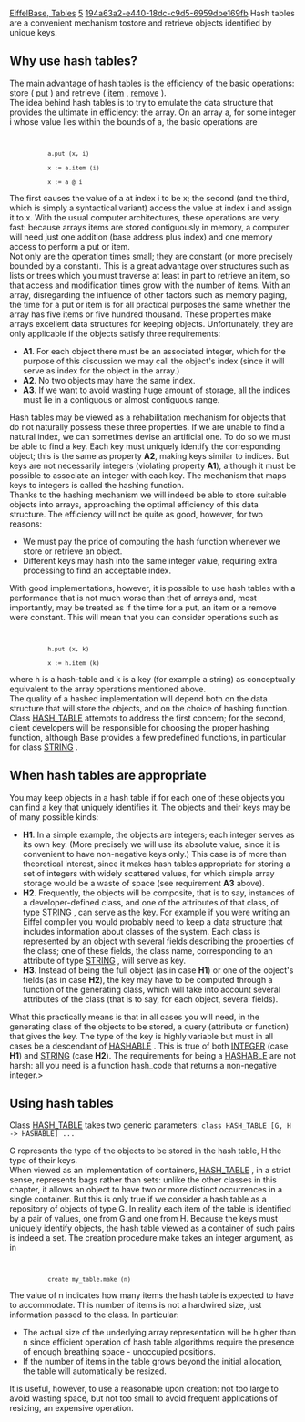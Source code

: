 [[Property:title|EiffelBase, Tables]]
[[Property:weight|5]]
[[Property:uuid|194a63a2-e440-18dc-c9d5-6959dbe169fb]]
Hash tables are a convenient mechanism tostore and retrieve objects identified by unique keys. 
==Why use hash tables?==
The main advantage of hash tables is the efficiency of the basic operations: store ( [[ref:libraries/base/reference/hash_table_chart|put]] ) and retrieve ( [[ref:libraries/base/reference/hash_table_chart|item]] , [[ref:libraries/base/reference/hash_table_chart|remove]] ). <br/>
The idea behind hash tables is to try to emulate the data structure that provides the ultimate in efficiency: the array. On an array <eiffel>a</eiffel>, for some integer <eiffel>i</eiffel> whose value lies within the bounds of <eiffel>a</eiffel>, the basic operations are 
<code>
            a.put (x, i)
            x := a.item (i)
            x := a @ i </code>

The first causes the value of a at index <eiffel>i</eiffel> to be <eiffel>x</eiffel>; the second (and the third, which is simply a syntactical variant) access the value at index <eiffel>i</eiffel> and assign it to <eiffel>x</eiffel>. With the usual computer architectures, these operations are very fast: because arrays items are stored contiguously in memory, a computer will need just one addition (base address plus index) and one memory access to perform a put or item. <br/>
Not only are the operation times small; they are constant (or more precisely bounded by a constant). This is a great advantage over structures such as lists or trees which you must traverse at least in part to retrieve an item, so that access and modification times grow with the number of items. With an array, disregarding the influence of other factors such as memory paging, the time for a put or item is for all practical purposes the same whether the array has five items or five hundred thousand. These properties make arrays excellent data structures for keeping objects. Unfortunately, they are only applicable if the objects satisfy three requirements: 
*  '''A1'''. For each object there must be an associated integer, which for the purpose of this discussion we may call the object's index (since it will serve as index for the object in the array.) 
*  '''A2'''. No two objects may have the same index. 
*  '''A3'''. If we want to avoid wasting huge amount of storage, all the indices must lie in a contiguous or almost contiguous range. 

Hash tables may be viewed as a rehabilitation mechanism for objects that do not naturally possess these three properties. If we are unable to find a natural index, we can sometimes devise an artificial one. To do so we must be able to find a key. Each key must uniquely identify the corresponding object; this is the same as property '''A2''', making keys similar to indices. But keys are not necessarily integers (violating property '''A1'''), although it must be possible to associate an integer with each key. The mechanism that maps keys to integers is called the hashing function. <br/>
Thanks to the hashing mechanism we will indeed be able to store suitable objects into arrays, approaching the optimal efficiency of this data structure. The efficiency will not be quite as good, however, for two reasons: 
* We must pay the price of computing the hash function whenever we store or retrieve an object.
* Different keys may hash into the same integer value, requiring extra processing to find an acceptable index.

With good implementations, however, it is possible to use hash tables with a performance that is not much worse than that of arrays and, most importantly, may be treated as if the time for a put, an item or a remove were constant. This will mean that you can consider operations such as
<code>
            h.put (x, k)
            x := h.item (k)</code>

where <eiffel>h</eiffel> is a hash-table and <eiffel>k</eiffel> is a key (for example a string) as conceptually equivalent to the array operations mentioned above. <br/>
The quality of a hashed implementation will depend both on the data structure that will store the objects, and on the choice of hashing function. Class [[ref:libraries/base/reference/hash_table_chart|HASH_TABLE]]  attempts to address the first concern; for the second, client developers will be responsible for choosing the proper hashing function, although Base provides a few predefined functions, in particular for class [[ref:/libraries/base/reference/string_8_chart|STRING]] . 

==When hash tables are appropriate==

You may keep objects in a hash table if for each one of these objects you can find a key that uniquely identifies it. The objects and their keys may be of many possible kinds:
*  '''H1'''. In a simple example, the objects are integers; each integer serves as its own key. (More precisely we will use its absolute value, since it is convenient to have non-negative keys only.) This case is of more than theoretical interest, since it makes hash tables appropriate for storing a set of integers with widely scattered values, for which simple array storage would be a waste of space (see requirement '''A3''' above). 
*  '''H2'''. Frequently, the objects will be composite, that is to say, instances of a developer-defined class, and one of the attributes of that class, of type [[ref:/libraries/base/reference/string_8_chart|STRING]] , can serve as the key. For example if you were writing an Eiffel compiler you would probably need to keep a data structure that includes information about classes of the system. Each class is represented by an object with several fields describing the properties of the class; one of these fields, the class name, corresponding to an attribute of type [[ref:/libraries/base/reference/string_8_chart|STRING]] , will serve as key. 
*  '''H3'''. Instead of being the full object (as in case '''H1''') or one of the object's fields (as in case '''H2'''), the key may have to be computed through a function of the generating class, which will take into account several attributes of the class (that is to say, for each object, several fields). 

What this practically means is that in all cases you will need, in the generating class of the objects to be stored, a query (attribute or function) that gives the key. The type of the key is highly variable but must in all cases be a descendant of [[ref:/libraries/base/reference/hashable_chart|HASHABLE]] . This is true of both [[ref:/libraries/base/reference/integer_32_chart|INTEGER]]  (case '''H1''') and [[ref:/libraries/base/reference/string_8_chart|STRING]]  (case '''H2'''). The requirements for being a [[ref:/libraries/base/reference/hashable_chart|HASHABLE]]  are not harsh: all you need is a function hash_code that returns a non-negative integer.> 

==Using hash tables==

Class [[ref:libraries/base/reference/hash_table_chart|HASH_TABLE]]  takes two generic parameters: 
<code>
class HASH_TABLE [G, H -> HASHABLE] ...	</code>

G represents the type of the objects to be stored in the hash table, H the type of their keys. <br/>
When viewed as an implementation of containers, [[ref:libraries/base/reference/hash_table_chart|HASH_TABLE]] , in a strict sense, represents bags rather than sets: unlike the other classes in this chapter, it allows an object to have two or more distinct occurrences in a single container. But this is only true if we consider a hash table as a repository of objects of type G. In reality each item of the table is identified by a pair of values, one from G and one from H. Because the keys must uniquely identify objects, the hash table viewed as a container of such pairs is indeed a set. The creation procedure make takes an integer argument, as in 
<code>
            create my_table.make (n)</code>

The value of <eiffel>n</eiffel> indicates how many items the hash table is expected to have to accommodate. This number of items is not a hardwired size, just information passed to the class. In particular: 
* The actual size of the underlying array representation will be higher than n since efficient operation of hash table algorithms require the presence of enough breathing space - unoccupied positions.
* If the number of items in the table grows beyond the initial allocation, the table will automatically be resized.

It is useful, however, to use a reasonable upon creation: not too large to avoid wasting space, but not too small to avoid frequent applications of resizing, an expensive operation.




